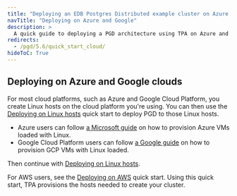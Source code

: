 ```yaml
---
title: "Deploying an EDB Postgres Distributed example cluster on Azure and Google cloud platforms"
navTitle: "Deploying on Azure and Google"
description: >
  A quick guide to deploying a PGD architecture using TPA on Azure and Google clouds
redirects:
  - /pgd/5.6/quick_start_cloud/
hideToC: True
---
```


## Deploying on Azure and Google clouds

For most cloud platforms, such as Azure and Google Cloud Platform, you create Linux hosts on the cloud platform you're using. You can then use the [Deploying on Linux hosts](quick_start_linux) quick start to deploy PGD to those Linux hosts. 

* Azure users can follow [a Microsoft guide](https://learn.microsoft.com/en-us/azure/virtual-machines/linux/quick-create-portal?tabs=ubuntu) on how to provision Azure VMs loaded with Linux. 
* Google Cloud Platform users can follow [a Google guide](https://cloud.google.com/compute/docs/create-linux-vm-instance) on how to provision GCP VMs with Linux loaded. 

Then continue with [Deploying on Linux hosts](quick_start_linux).

For AWS users, see the [Deploying on AWS](quick_start_aws) quick start. Using this quick start, TPA
provisions the hosts needed to create your cluster.
